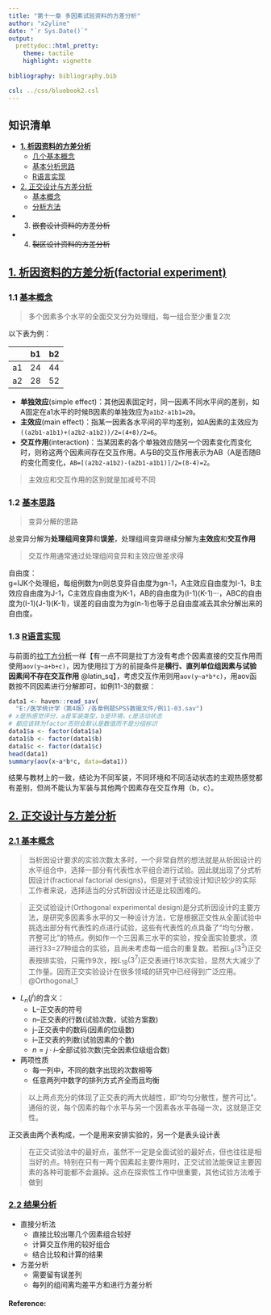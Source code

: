 ```yaml
---
title: "第十一章 多因素试验资料的方差分析"
author: "x2yline"
date: "`r Sys.Date()`"
output:
  prettydoc::html_pretty:
    theme: tactile
    highlight: vignette
    
bibliography: bibliography.bib

csl: ../css/bluebook2.csl
---
```


## 知识清单  {#t}
* **[1. 析因资料的方差分析](#a0)**
    * [几个基本概念](#a1)
    * [基本分析思路](#a2)
    * [R语言实现](#a3)
* [2. 正交设计与方差分析](#b0)
    * [基本概念](#b1)
    * [分析方法](#b2)
* 3. ~~嵌套设计资料的方差分析~~
* 4. ~~裂区设计资料的方差分析~~

## [1. 析因资料的方差分析(factorial experiment)](#t) {#a0}
### 1.1 [基本概念](#t) {#a1}
> 多个因素多个水平的全面交叉分为处理组，每一组合至少重复2次

以下表为例：  

&nbsp;| b1 | b2
--|----|----
a1| 24| 44
a2| 28 | 52

- **单独效应**(simple effect)：其他因素固定时，同一因素不同水平间的差别，如A固定在a1水平的时候B因素的单独效应为`a1b2-a1b1=20`。  
- **主效应**(main effect)：指某一因素各水平间的平均差别，如A因素的主效应为`((a2b1-a1b1)+(a2b2-a1b2))/2=(4+8)/2=6`。  
- **交互作用**(interaction)：当某因素的各个单独效应随另一个因素变化而变化时，则称这两个因素间存在交互作用。A与B的交互作用表示为AB（A是否随B的变化而变化，`AB=[(a2b2-a1b2)-(a2b1-a1b1)]/2=(8-4)=2`。

>主效应和交互作用的区别就是加减号不同

### 1.2 [基本思路](#t) {#a2}
> 变异分解的思路

总变异分解为**处理组间变异**和**误差**，处理组间变异继续分解为**主效应**和**交互作用**

> 交互作用通常通过处理组间变异和主效应做差求得

自由度：    
g=IJK个处理组，每组例数为n则总变异自由度为gn-1，A主效应自由度为I-1，B主效应自由度为J-1，C主效应自由度为K-1，AB的自由度为(I-1)(K-1)···，ABC的自由度为(I-1)(J-1)(K-1)，误差的自由度为为g(n-1)也等于总自由度减去其余分解出来的自由度。

### 1.3 [R语言实现](#t) {#a3}
与前面的[拉丁方分析](https://x2yline.github.io/statistics_note/chapter4/chapter4.html)一样【有一点不同是拉丁方没有考虑个因素直接的交互作用而使用`aov(y~a+b+c)`，因为使用拉丁方的前提条件是**横行、直列单位组因素与试验因素间不存在交互作用** @latin_sq】，考虑交互作用则用`aov(y~a*b*c)`，用aov函数按不同因素进行分解即可，如例11-3的数据：
```r
data1 <- haven::read_sav(
  "E:/医学统计学（第4版）/各章例题SPSS数据文件/例11-03.sav")
# x是热感觉评分，a是军装类型，b是环境，c是活动状态
# 都应该转为factor否则会默认是数值而不是分组标识
data1$a <- factor(data1$a)
data1$b <- factor(data1$b)
data1$c <- factor(data1$c)
head(data1)
summary(aov(x~a*b*c, data=data1))
```
结果与教材上的一致，结论为不同军装，不同环境和不同活动状态的主观热感觉都有差别，但尚不能认为军装与其他两个因素存在交互作用（b，c）。

## [2. 正交设计与方差分析](#t) {#b0}

### [2.1 基本概念](#t) {#b1}

> 当析因设计要求的实验次数太多时，一个非常自然的想法就是从析因设计的水平组合中，选择一部分有代表性水平组合进行试验。因此就出现了分式析因设计(fractional factorial designs)，但是对于试验设计知识较少的实际工作者来说，选择适当的分式析因设计还是比较困难的。

> 正交试验设计(Orthogonal experimental design)是分式析因设计的主要方法，是研究多因素多水平的又一种设计方法，它是根据正交性从全面试验中挑选出部分有代表性的点进行试验，这些有代表性的点具备了“均匀分散，齐整可比”的特点。例如作一个三因素三水平的实验，按全面实验要求，须进行33=27种组合的实验，且尚未考虑每一组合的重复数。若按$L_{9}(3^{3})$正交表按排实验，只需作9次，按$L_{18}(3^{7})$正交表进行18次实验，显然大大减少了工作量。因而正交实验设计在很多领域的研究中已经得到广泛应用。 @Orthogonal_1


* $L_{n}(j^{i})$的含义：  
    * L--正交表的符号
    * n--正交表的行数(试验次数，试验方案数)
    * j--正交表中的数码(因素的位级数) 
    * i--正交表的列数(试验因素的个数)
    * $n=j \cdot i$--全部试验次数(完全因素位级组合数)

* 两项性质
    * 每一列中，不同的数字出现的次数相等
    * 任意两列中数字的排列方式齐全而且均衡
    
> 以上两点充分的体现了正交表的两大优越性，即“均匀分散性，整齐可比”。通俗的说，每个因素的每个水平与另一个因素各水平各碰一次，这就是正交性。

正交表由两个表构成，一个是用来安排实验的，另一个是表头设计表

> 在正交试验法中的最好点，虽然不一定是全面试验的最好点，但也往往是相当好的点。特别在只有一两个因素起主要作用时，正交试验法能保证主要因素的各种可能都不会漏掉。这点在探索性工作中很重要，其他试验方法难于做到

### [2.2 结果分析](#t) {#b2}

* 直接分析法  
    * 直接比较出哪几个因素组合较好  
    * 计算交互作用的较好组合  
    * 结合比较和计算的结果  
    
* 方差分析  
    * 需要留有误差列  
    * 每列的组间离均差平方和进行方差分析  

#### Reference:
